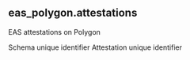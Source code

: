 ## eas_polygon.attestations 
EAS attestations on Polygon

<ParamField path="schema_uid">
Schema unique identifier
</ParamField>
<ParamField path="attestation_uid">
Attestation unique identifier
</ParamField>
